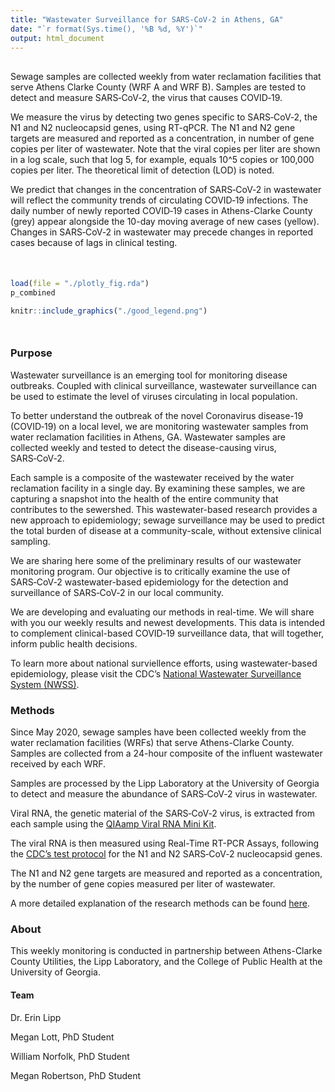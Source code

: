 ```yaml
---
title: "Wastewater Surveillance for SARS-CoV-2 in Athens, GA"
date: "`r format(Sys.time(), '%B %d, %Y')`"
output: html_document
---
```


<div style="margin-bottom:25px;">
</div>

## {.tabset}

Sewage samples are collected weekly from water reclamation facilities that serve Athens Clarke County (WRF A and WRF B). Samples are tested to detect and measure SARS&#8209;CoV&#8209;2, the virus that causes COVID&#8209;19. 

We measure the virus by detecting two genes specific to SARS&#8209;CoV&#8209;2, the N1 and N2 nucleocapsid genes, using RT-qPCR. The N1 and N2 gene targets are measured and reported as a concentration, in number of gene copies per liter of wastewater. Note that the viral copies per liter are shown in a log scale, such that log 5, for example, equals 10^5 copies or 100,000 copies per liter. The theoretical limit of detection (LOD) is noted.

We predict that changes in the concentration of SARS&#8209;CoV&#8209;2 in wastewater will reflect the community trends of circulating COVID&#8209;19 infections. The daily number of newly reported COVID&#8209;19 cases in Athens-Clarke County (grey) appear alongside the 10-day moving average of new cases (yellow). Changes in SARS&#8209;CoV&#8209;2 in wastewater may precede changes in reported cases because of lags in clinical testing.


<div style="margin-bottom:50px;">
</div>

```r
load(file = "./plotly_fig.rda")
p_combined
```

```r
knitr::include_graphics("./good_legend.png")
```

<div style="margin-bottom:50px;">
</div>

### Purpose

Wastewater surveillance is an emerging tool for monitoring disease outbreaks. Coupled with clinical surveillance, wastewater surveillance can be used to estimate the level of viruses circulating in local population. 

To better understand the outbreak of the novel Coronavirus disease-19 (COVID&#8209;19) on a local level, we are monitoring wastewater samples from water reclamation facilities in Athens, GA. Wastewater samples are collected weekly and tested to detect the disease-causing virus, SARS&#8209;CoV&#8209;2. 

Each sample is a composite of the wastewater received by the water reclamation facility in a single day. By examining these samples, we are capturing a snapshot into the health of the entire community that contributes to the sewershed. This wastewater-based research provides a new approach to epidemiology; sewage surveillance may be used to predict the total burden of disease at a community-scale, without extensive clinical sampling.

We are sharing here some of the preliminary results of our wastewater monitoring program. Our objective is to critically examine the use of SARS&#8209;CoV&#8209;2 wastewater-based epidemiology for the detection and surveillance of SARS&#8209;CoV&#8209;2 in our local community. 

We are developing and evaluating our methods in real-time. We will share with you our weekly results and newest developments. This data is intended to complement clinical-based COVID&#8209;19 surveillance data, that will together, inform public health decisions.

To learn more about national surviellence efforts, using wastewater-based epidemiology, please visit the CDC's [National Wastewater Surveillance System (NWSS)](https://www.cdc.gov/coronavirus/2019-ncov/cases-updates/wastewater-surveillance.html). 


### Methods

Since May 2020, sewage samples have been collected weekly from the water reclamation facilities (WRFs) that serve Athens-Clarke County. Samples are collected from a 24-hour composite of the influent wastewater received by each WRF. 

Samples are processed by the Lipp Laboratory at the University of Georgia to detect and measure the abundance of SARS&#8209;CoV&#8209;2 virus in wastewater. 

Viral RNA, the genetic material of the SARS&#8209;CoV&#8209;2 virus, is extracted from each sample using the [QIAamp Viral RNA Mini Kit](https://www.qiagen.com/us/products/diagnostics-and-clinical-research/sample-processing/qiaamp-viral-rna-mini-kit/#orderinginformation). 

The viral RNA is then measured using Real-Time RT-PCR Assays, following the [CDC’s test protocol](https://www.cdc.gov/sars/guidance/f-lab/assays.html) for the N1 and N2 SARS&#8209;CoV&#8209;2 nucleocapsid genes. 

The N1 and N2 gene targets are measured and reported as a concentration, by the number of gene copies measured per liter of wastewater.

A more detailed explanation of the research methods can be found [here](https://docs.google.com/document/d/1vvRGrvR5iF3P6d40tKPjUpOZBBKGz_OZAr9Z5xJiCKw/edit?usp=sharing).


### About

This weekly monitoring is conducted in partnership between Athens-Clarke County Utilities, the Lipp Laboratory, and the College of Public Health at the University of Georgia.

#### Team 

Dr. Erin Lipp

Megan Lott, PhD Student

William Norfolk, PhD Student 

Megan Robertson, PhD Student 
